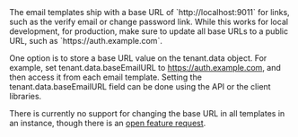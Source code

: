 
<Aside type="note">
The email templates ship with a base URL of `http://localhost:9011` for links, such as the verify email or change password link. While this works for local development, for production, make sure to update all base URLs to a public URL, such as `https://auth.example.com`.

One option is to store a base URL value on the <InlineField>tenant.data</InlineField> object. For example, set <InlineField>tenant.data.baseEmailURL</InlineField> to <InlineFieldValue>https://auth.example.com</InlineFieldValue>, and then access it from each email template. Setting the <InlineField>tenant.data.baseEmailURL</InlineField> field can be done using the API or the client libraries.

There is currently no support for changing the base URL in all templates in an instance, though there is an [open feature request](https://github.com/FusionAuth/fusionauth-issues/issues/457).
</Aside>

